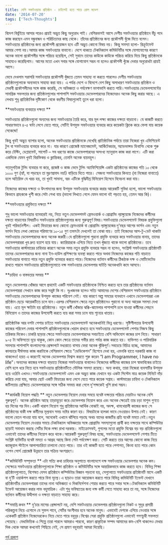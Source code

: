 ```yaml
---
title: দেশি সফটওয়্যার প্রতিষ্ঠান - চাইলেই হতে পারে রোল মডেল
date: '2014-07-20'
tags: ['Tech-Thoughts']
---
```


বিদেশ বিভুঁইয়ে আসার পরেও প্রায়ই অদ্ভুত কিছু অনুরোধ পাই। বেশিরভাগই আসে দেশীয় সফটওয়্যার প্রতিষ্ঠানে উঁচু পদে কাজ করছেন এমন বন্ধুবান্ধব ও পরিচিতদের কাছ থেকে। তাঁদের প্রতিষ্ঠানের জন্য প্রকৌশলী খুঁজে দিতে বলেন। সফটওয়্যার প্রতিষ্ঠানের জন্য প্রকৌশলী প্রয়োজন হবে এটি অদ্ভুত কোনো বিষয় নয়। কিন্তু সমস্যা হলো- রিক্রুটমেন্ট আমার পেশা নয়।আমার কাজ সফটওয়্যার বানানো। দেশে থাকতে টেকনিক্যাল কমিউনিটির সঙ্গে যোগাযোগের কারণে অনেক ভালো প্রকৌশলীর সঙ্গে পরিচয় হয়েছিল, সেই সুবাদে তাদের কাউকে কাউকে পরিচয় করিয়ে দিয়ে কিছু প্রতিষ্ঠানকে সাহায্যও করেছিলাম। আগের মতো এখন সবার সঙ্গে যোগাযোগ সম্ভব না হলেও প্রকৌশলী খুঁজে দেবার অনুরোধটা প্রায়ই আসে।

ভেবে দেখলাম সরাসরি সফটওয়্যার প্রকৌশলী খুঁজতে তেমন সাহায্য না করতে পারলেও দেশীয় সফটওয়্যার প্রতিষ্ঠানগুলোকে অন্যভাবে সাহায্য করা যায়। এ পর্যন্ত দেশে ও বিদেশে বেশ কিছু অসাধারণ সফটওয়্যার প্রতিষ্ঠান ও মেধাবী প্রকৌশলীদের সঙ্গে কাজ করেছি, সে অভিজ্ঞতা ও পর্যবেক্ষণ ভাগাভাগি করতে পারি।সফটওয়্যার ডেভেলপমেন্টের সামগ্রিক সফলতার জন্য প্রতিষ্ঠানগুলোর পাশাপাশি সফটওয়্যার ডেভেলপারদের নিজেদেরও অনেক কিছু করার আছে। এ লেখায় শুধু প্রাতিষ্ঠানিক দৃষ্টিকোণ থেকে করণীয় বিষয়গুলোই তুলে ধরা হলো।

**সফটওয়্যার ব্যবহারে দক্ষতা **

সফটওয়্যার প্রতিষ্ঠানগুলো অন্যদের জন্য সফটওয়্যার তৈরি করে, যার মূল লক্ষ্য কাজের দক্ষতা বাড়ানো। যে কাজটি করতে সাধারণভাবে ৪-৫ ঘন্টা লেগে যেতে পারে, সেটিই উপযুক্ত সফটওয়্যার ব্যবহার করে কয়েকটা ক্লিকে করে ফেলা যায় কয়েক সেকেন্ডে!

কিন্তু খুবই অদ্ভুত ব্যাপার হলো, অনেক সফটওয়্যার প্রতিষ্ঠানকে দেখেছি প্রাতিষ্ঠানিক পর্যায়ে তারা নিজেরা খুব এফিশিয়েন্ট টুল বা সফটওয়্যার ব্যবহার করে না। যার কারণে প্রোজেক্ট ম্যানেজমেন্ট, আর্কিটেকচার, অ্যাডভান্সড ডিবাগিং থেকে শুরু করে টেস্টিং, ডেপ্লয়মেন্ট, সাপোর্ট – সব ধরণের কাজে ডেভেলপারদের অসংখ্য ম্যানুয়াল কাজ করা লাগে। এটি করা একদিকে যেমন খুবই বিরক্তিকর ও ক্লান্তিকর, তেমনি অনেক ব্যয়বহুল।

গতানুগতিক টুলিং ব্যবহার না করে, প্রজেক্ট ও কাজ ভেদে টুলিং অ্যাফিশিয়েন্সি একটা প্রতিষ্ঠানের কাজের গতি ১০ থেকে ১০০০ গুণ (হ্যাঁ, যা পড়ছেন তা মুদ্রণপ্রমাদ নয়!) বাড়িয়ে দিতে পারে। সেজন্য সফটওয়্যার কিনতে (বা নিজেরা বানাতে) হলে অতিরিক্ত যে খরচ হয়, তা খুবই সামান্য, বরং এটিকে বুদ্ধিদীপ্ত বিনিয়োগ হিসেবে বিবেচনা করা যায়।

নিজেদের কাজের দক্ষতা ও উৎপাদনের জন্য উপযুক্ত সফটওয়্যার ব্যবহার করার আরেকটি সুবিধা হলো, ভালো সফটওয়্যার কিভাবে গ্রাহককে খুশী করে সেটা শেখা যায় (ভালো লিখতে গেলে যেমন ভালো বই পড়তে হয়, তেমন আর কি)।

**সফটওয়্যার প্রযুক্তিতে দক্ষতা **

শুধু ভালো সফটওয়্যার ব্যাবহারই নয়, নিত্য নতুন ডেভেলপমন্ট ফ্রেমওয়ার্ক ও প্রোগ্রামিং ল্যাঙ্গুয়েজে নিজেদের কর্মীদের দক্ষতা বাড়ানোর বিষয়টিও সফটওয়্যার প্রতিষ্ঠানগুলোর জন্য গুরুত্বপূর্ণ বিষয়।সফটওয়্যার ডেভেলপমেন্ট বিষয়ক প্রযুক্তিগুলো খুবই পরিবর্তনশীল। একই ফিচারের জন্য কোনো ফ্রেমওয়ার্ক বা প্রোগ্রামিং ল্যাঙ্গুয়েজের দু’বছর আগের ভার্সন এবং নতুন ভার্সন দিয়ে লেখা কোডের পরিমাণের ১০-১৫ গুণ তফাৎটা দেখলেই তা বোঝা যায়। তাই নিজেদের আপ-টু-ডেট থাকাটা সফটওয়্যার ডেভেলপারদের জন্য অনেক জরুরী।যে প্রতিষ্ঠানগুলো পুরনো প্রযুক্তি ব্যবহার করে সফটওয়্যার বানায়, তাদের ডেভেলপরাররা খুব দ্রুত হতাশ হয়ে যায়। ক্যারিয়ারকে এগিয়ে নিতে তখন খুঁজতে থাকে ভালো প্রতিষ্ঠানের। তবে সফটওয়্যার কাস্টমারের চাহিদার কারণে অনেক সময় নতুন প্রযুক্তি ব্যবহার সম্ভব না হলেও, সংশ্লিস্ট সফটওয়্যার প্রতিষ্ঠানটি তাদের ডেভেলপারদের জন্য নানা ইন-হাউস প্রশিক্ষণের ব্যবস্থা করতে পারে অথবা নিজেদের কাজের গতি বাড়াতে সফটওয়্যার বানাতে পারে নতুন প্রযুক্তি ব্যাবহার করতে পারে।নিজেদের বর্তমান কর্মীদের ঠিকঠাক দক্ষ ও মোটিভেটেড রাখতে পারলে সফটওয়্যার প্রতিষ্ঠানগুলোতে দক্ষ সফটওয়্যার ডেভেলপার ঘাটতি অনেকখানি কমে আসবে।

**চাহিদা ও বাস্তবতার সমন্বয় **

নতুন ডেভেলপার খোঁজার আগে প্রথমেই একটি সফটওয়্যার প্রতিষ্ঠানকে নিশ্চিত করতে হবে তার প্রতিষ্ঠানের বর্তমান ডেভেলপাররা সেখানে কাজ করে সন্তুষ্ট কি না। দুঃখজনক হলেও সত্যি আমাদের দেশের বেশিরভাগ সফটওয়্যার প্রতিষ্ঠানে সফটওয়্যার ডেভেলপারদের উপযুক্ত কাজের পরিবেশ নেই। যার কারণে অল্প সময়ের ব্যবধানে এখানে ডেভেলপাররা এক প্রতিষ্ঠান ছেড়ে আরেকটিতে চলে যান।এরপর বেশিরভাগ ক্ষেত্রে নতুন প্রতিষ্ঠানেও পুরানো বা অন্য আরেক সমস্যা দেখা যায়। এতে মূল ক্ষতিটা হয় প্রতিষ্ঠানের। নতুন কর্মী খোঁজার ঝক্কি-ঝামেলার পাশাপাশি চলে যাওয়া কর্মীদের পেছনে বিনিয়োগ ও তাদের কাজের উপযোগী করতে ব্যয় করা সময় চলে যায় শূন্যের খাতায়।

প্রাতিষ্ঠানিক আর দশটা পেশার চাইতে সফটওয়্যার ডেভেলপমেন্ট অনেকখানিই ভিন্ন ধরণের। সৃষ্টিশীলতার উপযোগী কাজের পরিবেশ দেবার পাশাপাশি প্রতিষ্ঠানগুলোকে খেয়াল রাখতে হবে সফটওয়্যার ডেভেলপমেন্ট পেশার নিজস্ব কিছু তরিকার দিকেও।চাকরি ছাড়ার ক্ষেত্রে সফটওয়্যার ডেভেলপারদের সবচাইতে বেশি অভিযোগ কজের চাপ নিয়ে। সাধারণ ৯-৫ টা অফিসতো দূরে থাকুক, কোন কোন ক্ষেত্রে তাদের গভীর রাত পর্যন্ত কাজ করতে হয়। ব্যক্তিগত ও পারিবারিক সমস্যার পাশাপাশি বাংলাদেশের প্রেক্ষাপটে মধ্যরাতে বাসায় ফেরা অনেক ঝুঁকিপূর্ণ।সবচেয়ে বিচিত্র হচ্ছে, আমাদের কালচারে দীর্ঘসময় কাজ করাটাকে বেশিরভাগ ক্ষেত্রে “ডেডিকেশন” হিশেবে দেখা হয়, এমনকি হাতে দরকারি কাজ না থাকলেও! হয়ত এ কারণেই অনেক ডেভেলপার বিশ্বাস করতে শুরু করেন “I am Programmer, I have no life”।অন্যদের কাজের দক্ষতা বাড়াতে নিজেরা সফটওয়্যার বানালেও নিজেদের কর্মীদের কাজের চাপ স্বাভাবিকের চাইতে বেশি হলে ধরে নিতে হবে সফটওয়্যার প্রতিষ্ঠানটিতে মৌলিক সমস্যা রয়েছে। অন্য কথায়, তারা নিজেরা ব্যবসাটির উপযুক্ত হয়ে ওঠেনি এখনও।সফটওয়্যার ডেভেলপমেন্ট এমন এক অদ্ভুত কাজ যেখানে বড় একটা সিস্টেম মাত্র কয়েক মিনিটে দাঁড় করিয়ে দেয়া যায়, আবার ছোট একটি ফিচারের জন্য লেগে যেতে পারে কয়েক সপ্তাহ। কাস্টমারের চাহিদা ও টেকনিক্যাল জটিলতার প্রেক্ষিতে ডেভেলপারদের সঙ্গে সঠিক সমন্বয় করা গেলে দু’পক্ষকেই খুশি রাখা সম্ভব।

**কার্যকরী নিয়োগ পদ্ধতি **
নতুন ডেভেলপার নিয়োগ দেবার সময়ে যথেষ্ট দক্ষতার পরিচয় দেয়াটাও অনেক বেশি গুরুত্বপূর্ণ। অনেক প্রতিষ্ঠান আছে তাড়াহুড়ো করে ডেভেলপার নিয়োগ করে এবং অনেক ক্ষেত্রেই তার চড়া মাশুল গুণতে হয় দিনের পর দিন।একটি খারাপ নিয়োগ শুধু প্রতিষ্ঠানের আর্থিক বোঝাই নয়, অদক্ষ, খামখেয়ালী কাজের জন্য সে প্রতিষ্ঠানের বাকী দক্ষ কর্মীদের মূল্যবান সময় নষ্টের কারণ হয়। বিষয়টাকে হালকা ভাবে নেওয়ারও উপায় নেই। কারণ ভালো বেতন পাওয়া যায় বলে, অনেকেই এখানে ঝাঁপিয়ে পড়ছে অথচ যাদের কাজটির প্রতি যথেষ্ট মমতা নেই।নতুন ডেভেলপার নিয়োগ দেওয়ার সময়ে টেকনিক্যাল অভিজ্ঞতার সঙ্গে প্রোগ্রামিং সমস্যাগুলো প্রার্থী কত দক্ষতার সাথে কম্পিউটার ছাড়াই সমাধান করছে সেটির দিকে লক্ষ্য রাখা দরকার। মাইক্রোসফট, গুগলের মতো প্রযুক্তি বিশ্বের বড় বড় প্রতিষ্ঠানগুলো এভাবেই তাদের কর্মীদের নিয়োগ করে থাকে।আরেকটি গুরুত্বপূর্ণ বিষয় হচ্ছে, সফটওয়্যার ডেভেলপমেণ্ট পেশায় টিতে সংশ্লিষ্ট ব্যক্তিটির যথেষ্ট মমতা ও আগ্রহ আছে কিনা সেটা পর্যবেক্ষণ করা। সেটি করতে তার আগের কোনো কাজ নিয়ে ক্যাজুয়াল স্টাইলে আলাপচারিতা চালানো যেতে পারে। তার ওই কাজটি হতে পারে পেশাগত, কিংবা হতে পারে কোন ওপেন সোর্স প্রোজেক্ট উন্নয়নে তার সক্রিয় অংশগ্রহণ।

**কমিউনিটি সম্পৃক্ততা **
এটা সত্যি কথা চাহিদার অনুপাতে বাংলাদেশে দক্ষ সফটওয়্যার ডেভেলপার অনেক কম। সেক্ষেত্রে সফটওয়্যার প্রতিষ্ঠানগুলোকে শিক্ষা প্রতিষ্ঠান ও কমিউনিটির সঙ্গে আন্তরিকভাবে কাজ করতে হবে। বিভিন্ন শিক্ষা প্রতিষ্ঠানগুলোতে, বিশেষত যেসব প্রতিষ্ঠানে কম্পিউটার বিজ্ঞান পড়ানো হয়, সেগুলোতে সফটওয়্যার প্রতিষ্ঠানটি মাসে একটি বা দু’টি ওয়ার্কশপ করতে পারে বিনা মূল্যে।এ ছাড়াও তারা আয়োজন করতে পারে বিভিন্ন কমিউনিটি ইভেন্ট যেখানে প্রতিষ্ঠানটির ডেভেলপাররা তাদের নানা অভিজ্ঞতা ও দিকনির্দেশনা শেয়ার করতে পারে সবার সঙ্গে।টেকনিক্যাল কমিউনিটি ইভেন্ট আয়োজন করার লাভ বহুমাত্রিক। এটা শুধু ভবিষ্যতের জন্য দক্ষ কর্মী পেতে সাহায্য করে তা নয়, সঙ্গে নিজেদের বর্তমান কর্মীদের উদ্দীপনা ও দক্ষতা বাড়াতে সাহায্য করে।

**সমাপ্তি কথন **
দু’চার মাসের প্রেক্ষাপটে নয়, দেশি সফটওয়্যার ডেভেলপার প্রতিষ্ঠানগুলো নিকট ও সুদূর প্রসারী পরিকল্পনা নিয়ে এগোলে যে সুফল পাবে, সেটির অংশীদার হবে অনেক মানুষ। এভাবেই দেশকে এগিয়ে নেওয়ার সঙ্গে একেকটি প্রতিষ্ঠান নিজেদেরকেও নিয়ে যেতে পারে বহুদূর।বিশ্বের সেরা প্রযুক্তি প্রতিষ্ঠানগুলো এভাবেই গগণচুম্বী সফলতা পেয়েছে। মেধাভিত্তিক এ শিল্পে তারা পারলে আমরাও পারবো, কারণ প্রাকৃতিক সম্পদ আমাদের কম-বেশি থাকলেও মেধার দিক থেকে আমরা কখনোই পিছিয়ে নেই, সে প্রমাণ বহুবারই আমরা দিয়েছি।

[পূর্ব প্রকাশ](https://techshohor.com/15683/%e0%a6%a6%e0%a7%87%e0%a6%b6%e0%a7%80-%e0%a6%b8%e0%a6%ab%e0%a6%9f%e0%a6%93%e0%a7%9f%e0%a7%8d%e0%a6%af%e0%a6%be%e0%a6%b0-%e0%a6%aa%e0%a7%8d%e0%a6%b0%e0%a6%a4%e0%a6%bf%e0%a6%b7%e0%a7%8d%e0%a6%a0%e0%a6%be/)
